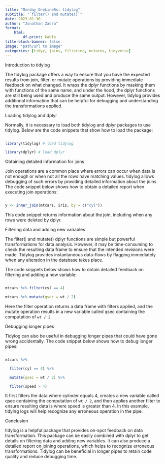 ---
title: "Monday OneLineRs: tidylog"
subtitle: "`filter() and mutate()`"
date: 2023-01-30
author: "Jonathan Zadra"
format:
    html:
        df-print: kable
title-block-banner: false
image: "path/url to image"
categories: [tidyr, joins, filtering, mutates, tidyverse]
---

Introduction to tidylog

The tidylog package offers a way to ensure that you have the expected results from join, filter, or mutate operations by providing immediate feedback on what changed. It wraps the dplyr functions by masking them with functions of the same name, and under the hood, the dplyr functions are still being used and produce the same output. However, tidylog provides additional information that can be helpful for debugging and understanding the transformations applied.

Loading tidylog and dplyr

Normally, it is necessary to load both tidylog and dplyr packages to use tidylog. Below are the code snippets that show how to load the package:

```R
library(tidylog) # load tidylog
library(dplyr) # load dplyr
```

Obtaining detailed information for joins

Join operations are a common place where errors can occur when data is not enough or when not all the rows have matching values. tidylog allows debugging of such errors by providing detailed information about the joins. The code snippet below shows how to obtain a detailed report when executing join operations:

```R
y <- inner_join(mtcars, iris, by = c("cyl"))
```

This code snippet returns information about the join, including when any rows were deleted by dplyr.

Filtering data and adding new variables

The filter() and mutate() dplyr functions are simple but powerful transformations for data analysis. However, it may be time-consuming to check the resulting data frame to ensure that the intended revisions were made. Tidylog provides instantaneous data-flows by flagging immediately when any alteration in the database takes place. 

The code snippets below shows how to obtain detailed feedback on filtering and adding a new variable:

```R
mtcars %>% filter(cyl == 4)
mtcars %>% mutate(qsec = wt / 2)
```

Here the filter operation returns a data frame with filters applied, and the mutate operation results in a new variable called qsec containing the computation of `wt / 2`.

Debugging longer pipes

Tidylog can also be useful in debugging longer pipes that could have gone wrong accidentally. The code snippet below shows how to debug longer pipes:

```R
mtcars %>% 
  filter(cyl == 4) %>% 
  mutate(qsec = wt / 2) %>% 
  filter(speed > 4)
```

It first filters the data where cylinder equals 4, creates a new variable called qsec containing the computation of `wt / 2`, and then applies another filter to ensure resulting data is where speed is greater than 4. In this example, tidying logs will help recognize any erroneous operation in the pipe. 

Conclusion

tidylog is a helpful package that provides on-spot feedback on data transformation. This package can be easily combined with dplyr to get details on filtering data and adding new variables. It can also produce a detailed report on joining operations, which helps to recognize erroneous transformations. Tidylog can be beneficial in longer pipes to retain code quality and reduce debugging time.